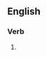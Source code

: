 {{also|reëmerging|re-emerging}}

==English==

===Verb===
{{head|en|present participle}}

# {{present participle of|reemerge|lang=en|nocat=1}}